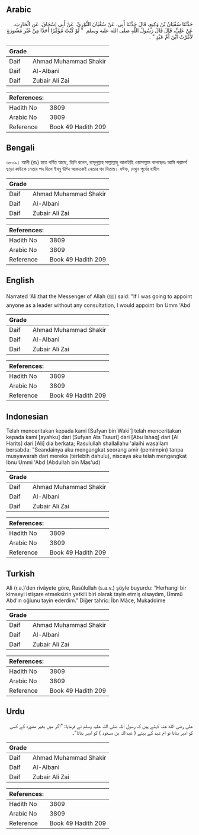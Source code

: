 ## Arabic


<div dir="rtl" lang="ar" style={{fontSize:'larger',backgroundColor:'#f8f9fa',padding:20}}>
حَدَّثَنَا سُفْيَانُ بْنُ وَكِيعٍ، قَالَ حَدَّثَنَا أَبِي، عَنْ سُفْيَانَ الثَّوْرِيِّ، عَنْ أَبِي إِسْحَاقَ، عَنِ الْحَارِثِ، عَنْ عَلِيٍّ، قَالَ قَالَ رَسُولُ اللَّهِ صلى الله عليه وسلم ‏ "‏ لَوْ كُنْتُ مُؤَمِّرًا أَحَدًا مِنْ غَيْرِ مَشُورَةٍ لأَمَّرْتُ ابْنَ أُمِّ عَبْدٍ ‏"‏ ‏.‏
</div>
<div style={{backgroundColor:'#f8f9fa',padding:20, marginBottom: 10}}><table> <thead> <tr> <th>Grade</th> <th></th> </tr> </thead> <tbody> <tr><td>Daif</td><td>Ahmad Muhammad Shakir</td></tr><tr><td>Daif</td><td>Al-Albani</td></tr><tr><td>Daif</td><td>Zubair Ali Zai</td></tr></tbody></table><table> <thead> <tr> <th>References:</th> <th></th> </tr> </thead> <tbody><tr><td>Hadith No</td><td>3809</td></tr><tr><td>Arabic No</td><td>3809</td></tr><tr><td>Reference</td><td>Book 49 Hadith 209</td></tr></tbody></table></div>

## Bengali


<div dir="ltr" lang="bn" style={{fontSize:'larger',backgroundColor:'#f8f9fa',padding:20}}>
৩৮০৯। আলী (রাঃ) হতে বর্ণিত আছে, তিনি বলেন, রাসূলুল্লাহ সাল্লাল্লাহু আলাইহি ওয়াসাল্লাম বলেছেনঃ আমি পরামর্শ ছাড়া কাউকে নেতার পদ দিলে ইবনু উম্মি আবদকেই নেতার পদ দিতাম। যঈফ, দেখুন পূর্বের হাদীস
</div>
<div style={{backgroundColor:'#f8f9fa',padding:20, marginBottom: 10}}><table> <thead> <tr> <th>Grade</th> <th></th> </tr> </thead> <tbody> <tr><td>Daif</td><td>Ahmad Muhammad Shakir</td></tr><tr><td>Daif</td><td>Al-Albani</td></tr><tr><td>Daif</td><td>Zubair Ali Zai</td></tr></tbody></table><table> <thead> <tr> <th>References:</th> <th></th> </tr> </thead> <tbody><tr><td>Hadith No</td><td>3809</td></tr><tr><td>Arabic No</td><td>3809</td></tr><tr><td>Reference</td><td>Book 49 Hadith 209</td></tr></tbody></table></div>

## English


<div dir="ltr" lang="en" style={{fontSize:'larger',backgroundColor:'#f8f9fa',padding:20}}>
Narrated 'Ali:that the Messenger of Allah (ﷺ) said: "If I was going to appoint anyone as a leader without any consultation, I would appoint Ibn Umm 'Abd
</div>
<div style={{backgroundColor:'#f8f9fa',padding:20, marginBottom: 10}}><table> <thead> <tr> <th>Grade</th> <th></th> </tr> </thead> <tbody> <tr><td>Daif</td><td>Ahmad Muhammad Shakir</td></tr><tr><td>Daif</td><td>Al-Albani</td></tr><tr><td>Daif</td><td>Zubair Ali Zai</td></tr></tbody></table><table> <thead> <tr> <th>References:</th> <th></th> </tr> </thead> <tbody><tr><td>Hadith No</td><td>3809</td></tr><tr><td>Arabic No</td><td>3809</td></tr><tr><td>Reference</td><td>Book 49 Hadith 209</td></tr></tbody></table></div>

## Indonesian


<div dir="ltr" lang="id" style={{fontSize:'larger',backgroundColor:'#f8f9fa',padding:20}}>
Telah menceritakan kepada kami [Sufyan bin Waki'] telah menceritakan kepada kami [ayahku] dari [Sufyan Ats Tsauri] dari [Abu Ishaq] dari [Al Harits] dari [Ali] dia berkata; Rasulullah shallallahu 'alaihi wasallam bersabda: "Seandainya aku mengangkat seorang amir (pemimpin) tanpa musyawarah dari mereka (terlebih dahulu), niscaya aku telah mengangkat Ibnu Ummi 'Abd (Abdullah bin Mas'ud)
</div>
<div style={{backgroundColor:'#f8f9fa',padding:20, marginBottom: 10}}><table> <thead> <tr> <th>Grade</th> <th></th> </tr> </thead> <tbody> <tr><td>Daif</td><td>Ahmad Muhammad Shakir</td></tr><tr><td>Daif</td><td>Al-Albani</td></tr><tr><td>Daif</td><td>Zubair Ali Zai</td></tr></tbody></table><table> <thead> <tr> <th>References:</th> <th></th> </tr> </thead> <tbody><tr><td>Hadith No</td><td>3809</td></tr><tr><td>Arabic No</td><td>3809</td></tr><tr><td>Reference</td><td>Book 49 Hadith 209</td></tr></tbody></table></div>

## Turkish


<div dir="ltr" lang="tr" style={{fontSize:'larger',backgroundColor:'#f8f9fa',padding:20}}>
Ali (r.a.)’den rivâyete göre, Rasûlullah (s.a.v.) şöyle buyurdu: “Herhangi bir kimseyi istişare etmeksizin yetkili biri olarak tayin etmiş olsaydım, Ümmü Abd’ın oğlunu tayin ederdim.” Diğer tahric: İbn Mâce, Mukaddime
</div>
<div style={{backgroundColor:'#f8f9fa',padding:20, marginBottom: 10}}><table> <thead> <tr> <th>Grade</th> <th></th> </tr> </thead> <tbody> <tr><td>Daif</td><td>Ahmad Muhammad Shakir</td></tr><tr><td>Daif</td><td>Al-Albani</td></tr><tr><td>Daif</td><td>Zubair Ali Zai</td></tr></tbody></table><table> <thead> <tr> <th>References:</th> <th></th> </tr> </thead> <tbody><tr><td>Hadith No</td><td>3809</td></tr><tr><td>Arabic No</td><td>3809</td></tr><tr><td>Reference</td><td>Book 49 Hadith 209</td></tr></tbody></table></div>

## Urdu


<div dir="rtl" lang="ur" style={{fontSize:'larger',backgroundColor:'#f8f9fa',padding:20}}>
علی رضی الله عنہ کہتے ہیں کہ رسول اللہ صلی اللہ علیہ وسلم نے فرمایا: ”اگر میں بغیر مشورہ کے کسی کو امیر بناتا تو ام عبد کے بیٹے ( عبداللہ بن مسعود ) کو امیر بناتا“۔
</div>
<div style={{backgroundColor:'#f8f9fa',padding:20, marginBottom: 10}}><table> <thead> <tr> <th>Grade</th> <th></th> </tr> </thead> <tbody> <tr><td>Daif</td><td>Ahmad Muhammad Shakir</td></tr><tr><td>Daif</td><td>Al-Albani</td></tr><tr><td>Daif</td><td>Zubair Ali Zai</td></tr></tbody></table><table> <thead> <tr> <th>References:</th> <th></th> </tr> </thead> <tbody><tr><td>Hadith No</td><td>3809</td></tr><tr><td>Arabic No</td><td>3809</td></tr><tr><td>Reference</td><td>Book 49 Hadith 209</td></tr></tbody></table></div>